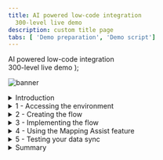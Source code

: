 ```yaml
---
title: AI powered low-code integration
  300-level live demo
description: custom title page
tabs: [ 'Demo preparation', 'Demo script']
---
```


  <span>
    AI powered low-code integration <br /> 300-level live demo
  </span> );

![banner](./images/Low-code-integration-300Script.jpg)

<span id="top"></span>

<details>
<summary>Introduction</summary>

<br/>

Data mapping is among the most important design steps in building an integration flow. This design-time task is usually the most tedious, time-consuming, complex, and error-prone because it requires deep understanding of all the data fields on the source and target systems. Building a successful data mapping also requires business analysis, domain expertise, and technical knowledge on both source and target systems.
<br/>
Our goal in creating Mapping Assist was to simplify and automate data mapping. And when coupled with the extensive list of pre-built, security rich connectors, it can accelerate the delivery of value to the business through integration.
<br/><br/>
ACME Retail has acquired another business and needs to synchronize the contacts between two CRM applications. In this demo, we assist ACME using AI and low-code integration, synchronizing contact information between the Salesforce and Insightly CRM systems. We will recognize and automatically match fields with high confidence levels. We will also recommend and assist with other fields where there is lower confidence. And we will generate a transformation across the fields when the field formats are not the same. As you continue to use the Mapping Assist capability it learns from previously accepted matches to raise confidence levels in future mapping efforts.
<br/><br/>
Using AI-powered mapping, we can reduce errors and speed integration development.
<br/><br/>
In the demo, we will execute the following steps: <br/><br/>
•	Access the Cloud Pak for Integration environment <br/>
•	Create and implement an API-enabled flow to map the fields for 'contact' between Salesforce and Insightly CRM <br/>
•	Auto-map all fields wherever the matching confidence is at least 80% <br/>
•	Process relevant and fine-grained field level suggestions that are provided when the confidence is between 30% and 80% <br/>
•	Generate a data transformation when the field formats do not match <br/>
•	Execute the flow to see the results <br/>

<br/>

Let’s get started!

<br/>

(Demo slides [here](./Script-Mapping-Assist-Opening-and-Closing-slides.pptx))
<br/>
(Printer-ready PDF of demo script <a href="./AI-powered-low-code-integration.pdf" target="_blank" rel="noreferrer">here</a>)
<br/>
</details>

<details>
<summary>1 - Accessing the environment</summary>

<br/>

| **1.1** | **Log in to Cloud Pak for Integration** |
| :--- | :--- |
| **Actions** | Open Cloud Pak for Integration and click on **IBM provided credentials (admin only)** <br/><br/> Log in with your admin user and password |
| **Narration** | A new approach with automation and continuous improvement fed by AI algorithms is required. IBM Cloud Pak for Integration is a hybrid integration solution that provides an automated lifecycle across multiple styles of enterprise integration. With IBM Cloud Pak for Integration, companies can speed integration development, reduce costs, and maintain enhanced security, governance, and availability. Let’s see IBM Cloud Pak for Integration in action. For today's demo, we are using IBM Cloud Pak for Integration installed on the IBM cloud. Let me log in. |
| **Screenshots** | <br/> ![](images/mapping-assist-1-1-1.png) <br/><br/> ![](images/mapping-assist-1-1-2.png) |

| **1.2** | **Cloud Pak for Integration home** |
| :--- | :--- |
| **Action** | Show the home page and click on **View Capabilities** |
| **Narration** | Welcome to IBM Cloud Pak for Integration! We’re now at the home screen showing all the capabilities of the Cloud Pak brought together in one place. Specialized integration capabilities — for API management, application integration, messaging, and more — are built on top of powerful automation services. Let’s see the integration capabilities available in this Cloud Pak. |
| **Screenshot** | <br/> ![](images/mapping-assist-1-2-1.png) |

| **1.3** | **Open the Designer** |
| :--- | :--- |
| **Action** | Show the **Integration capabilities** page and open the Designer (**ace-designer-demo**) |
| **Narration** | As you can see, through a single interface you are able to access all the integration capabilities your team needs, including API management, application integration, enterprise messaging, events, and high-speed transfer. <br/><br/>In this demo, we'll use the App Connect Designer's Mapping Assist capability to speed the transformation of complex data formats used by cloud applications such as Salesforce and Insightly. Let’s open our App Connect Designer. |
| **Screenshot** | <br/> ![](images/mapping-assist-1-3-1.png) |

<br/>

**[Go to top](#top)**

</details>

<details>
<summary>2 - Creating the flow</summary>

<br/>

| **2.1** | **Create flows for an API** |
| :--- | :--- |
| **Actions** | Click **Create flows for an API** (1) <br/><br/> In the API title, replace Untitled API with **Contact API** (2) <br/><br/> In the model name, enter **Contact** and click on **Create model** (3) |
| **Narration** | Here we are in the designer tooling. This is where we can create all our API integration flows and manage our connectivity to our services and endpoints. As we begin, there is nothing here yet, so let’s build some integration logic. Let’s see how simple it is to create our flow for an API. First, we need to create a model for our contact. |
| **Screenshots** | <br/> ![](images/mapping-assist-2-1-1.png) <br/><br/> ![](images/mapping-assist-2-1-2.png) |

| **2.2** | **Create properties** |
| :--- | :--- |
| **Actions** | In the property name, enter **ID** and click **Add property** <br/><br/> Repeat the same steps to include **FirstName**, **LastName**, **Email**, **Address**, **Phone**, and **Mobile** (1) <br/><br/> Click on **Operations** (2) |
| **Narration** | Let's start by defining our properties. There will be an ID, FirstName, LastName, Email, Address, Phone, and Mobile. As you can see, we are developing our API based on a model. It's completely model-driven, and we've just modeled our 'Contact' object. Next we'll design and implement the operation that is related to this 'Contact' model. |
| **Screenshot** | <br/> ![](images/mapping-assist-2-2-1.png) |

| **2.3** | **Create operation** |
| :--- | :--- |
| **Actions** | On the **Select an operation to add** combobox, select **Create Contact** (1) <br/><br/> Then, click **Implement flow** (2) |
| **Narration** | First, we select the **Create Contact** operation. This operation syncs the data from Salesforce to Insightly CRM. Let's implement our API flow. |
| **Screenshot** | <br/> ![](images/mapping-assist-2-3-1.png) |

<br/>

**[Go to top](#top)**

</details>

<details>
<summary>3 - Implementing the flow</summary>

<br/>

| **3.1** | **Adjust flow response** |
| :--- | :--- |
| **Actions** | Click on the **Response** node (1)<br/><br/>Enter **ID** in the ***ID** field (2), and select the **Request ID** object (3) |
| **Narration** | Here we see our initial demo flow, which initially has just a Request and Response node. We will use the designer flow editor to edit and change our flow to add the necessary additional steps.<br/><br/>Before we add to our flow, let’s adjust the response that is returned when the flow is called. This response serves to close the API flow and is a required construct. Because there is no data needed by the caller of the API flow, but a response is required, we can have a very simple response. We will just add the Object ID to the response. |
| **Screenshots** | <br/> ![](images/mapping-assist-3-0-1.png) <br/><br/> ![](images/mapping-assist-3-0-2.png) |

| **3.2** | **Retrieve contacts** |
| :--- | :--- |
| **Actions** | Click the **Plus** icon (1) <br/><br/> Search for the **Salesforce** connector (2) <br/><br/> From your pre-configured Salesforce connector, select **Retrieve contacts** (3) <br/><br/> Select **Process 10 items from the collection** (4) |
| **Narration** | Our API will be easy to create. The API will retrieve the contacts from Salesforce, and then for each contact that is retrieved, we will sync the data to Insightly CRM. Let's include our pre-configured Salesforce connector and select the **Retrieve contacts** operation. |
| **Screenshots** | <br/> ![](images/mapping-assist-3-1-1.png) <br/><br/> ![](images/mapping-assist-3-1-2.png) <br/><br/> ![](images/mapping-assist-3-1-3.png) |

| **3.3** | **'For each' statement** |
| :--- | :--- |
| **Actions** | Click the **Plus** icon (1) <br/><br/> Then, open the **Toolbox** tab (2) and select the **For each** statement (3) <br/><br/> Enter **Contacts** in the **Select the collection of items to process** field (4), and select the **Salesforce Contacts** object (5) |
| **Narration** | Now, we need to add a 'for each' statement because we need to retrieve all the contacts from Salesforce. For each contact, we need to create a contact in the Insightly CRM. We'll select the **Salesforce Contacts** object as the object to be processed. |
| **Screenshots** | <br/> ![](images/mapping-assist-3-2-1.png) <br/><br/> ![](images/mapping-assist-3-2-2.png) <br/><br/> ![](images/mapping-assist-3-2-3.png) |

| **3.4** | **Create contacts** |
| :--- | :--- |
| **Actions** | In the **For each** loop, click the **Plus** icon (1) <br/><br/> In the **Applications** tab, search for the **Insightly** connector (2) and select the **Create contact** operation (3) |
| **Narration** | Now we are configuring our flow to connect to the Insightly CRM. Our Insightly account is pre-configured, so we select the Create Contact operation, and the Mapping Assist feature starts to work on background generating suggestions for us to populate the target fields in Insightly. |
| **Screenshots** | <br/> ![](images/mapping-assist-3-3-1.png) <br/><br/> ![](images/mapping-assist-3-3-2.png) <br/><br/> ![](images/mapping-assist-3-3-3.png) |

<br/>

**[Go to top](#top)**

</details>

<details>
<summary>4 - Using the Mapping Assist feature </summary>

<br/>

| **4.1** | **View suggestions** |
| :--- | :--- |
| **Action** | Point out Mapping Assist's **[20+] suggestions** (1) and click **View suggestions** (2) <br/><br/> **Note**: The exact number of suggestions may vary |
| **Narration** | In the node, you can manually define the map between Salesforce and Insightly fields. However, this is difficult because there are lots of fields, and the products will probably different field names for the same objects. With Mapping Assist, you don't need to type all of these mappings. We'll use AI to simplify our work! Once the Insightly Create Contact node is added, mapping suggestions are automatically generated. The best possible matches (top suggestions) are presented, which can be automatically inserted into fields with a single click. These top suggestions have an 80% (or higher) confidence score, and the count (20+ suggestions) identifies the total number of fields that will be populated with mappings. |
| **Screenshot** | <br/> ![](images/mapping-assist-4-1-1.png) |

| **4.2** | **Apply suggestions** |
| :--- | :--- |
| **Action** | Show the list of suggestions (1) and click **Apply [20+] suggestions** (2) |
| **Narration** | By clicking on **View suggestions**, all suggestions with a confidence score of at least 80% are automatically displayed into the Insightly Create Contact node. Note that there are suggestions for simple fields as well as more complex, nested fields. Mapping Assist uses a pre-trained AI algorithm to provide intelligent, customized data map suggestions. From this interface, we can clear the suggestions, or we can accept and apply the suggestions. |
| **Screenshot** | <br/> ![](images/mapping-assist-4-2-1.png) |

| **4.3** | **Adjust other suggestions** |
| :--- | :--- |
| **Actions** | Click on the **Other address postcode** field (1) <br/><br/> Select the **Other Zip/Postal Code** mapping suggestion (2) <br/><br/> **Note**: If you have any other field (e.g., date of birth) that is not mapped to the **For each** element (orange icon), replace it to use the **For each** element |
| **Narration** | These 20+ suggestions are the fields where the matching confidence is at least 80%, so in the background, Mapping Assist evaluates this confidence level and only fills the fields that are at least 80%. But there are also other suggestions for the other fields, and we can see these suggestions too. For example, let's see the field 'Other address postcode.' When we click on the field, we can see a suggestion to map to 'Other Zip/Postal Code' from the Salesforce Contact object with a confidence of 72%, which is lower than 80%. Let's accept this mapping.<br/><br/>In our next run, this will be remembered by Mapping Assist, and it will show for you as one of the top suggestions. To improve accuracy in future mappings, Mapping Assist learns by collecting and storing the mapping data in an internal database by tracking your mapping history of flows that are started. For example, as you map 'Other address postcode' to 'Other Zip/Postal Code,' this mapping is remembered. Mapping Assist suggests the same match in future mappings, with a 100% confidence rating. |
| **Screenshot** | <br/> ![](images/mapping-assist-4-3-1.png) |

| **4.4** | **Generate a transformation** |
| :--- | :--- |
| **Actions** | On the **Assistant name** field, click on the **Assistant's Name** mapping and select **Generate transformation** (1) <br/><br/> On the **Generate transformation** dialog, enter **John Lennon** as the first source name, and enter **J. Lennon** under **'Assistant name' examples (target)** <br/><br/> Repeat the same steps to include four more assistants' names using the same transformation format (e.g., Paul McCartney, P. McCartney; George Harrison, G. Harrison; Ringo Starr, R. Starr; Pete Best, P. Best) (2) <br/><br/> Click **Generate transformation** (3) <br/><br/> Click **Insert transformation** (4) <br/><br/> Click **Done** (5) |
| **Narration** | If a text field is populated with a single mapping from a top suggestion or from the list of suggested mappings, but the data format of the 'source' mapping does not match the data format of the 'target' field that is populated, you can generate a JSONata expression to define how the source data should be presented in the target application. JSONata is a declarative open-source query and transformation language for JSON data.<br/><br/>Let's explore it with the 'Assistant's Name' field. We just need to select **Generate transformation.** The 'Generate transformation' panel opens with five blank sources and corresponding target fields that you can use for mapping data formats. We just need to provide at least five examples of source and target formats for Cloud Pak for Integration to generate the transformation formula.<br/><br/>Using Cloud Pak for Integration and the Mapping Assist capability, we were able to easily create a data sync between two CRM solutions without needing to write any code. |
| **Screenshots** | <br/> ![](images/mapping-assist-4_4_1.png) <br/><br/> ![](images/mapping-assist-4_4_2.png) <br/><br/> ![](images/mapping-assist-4_4_3.png) |

<br/>

**[Go to top](#top)**

</details>

<details>
<summary>5 - Testing your data sync</summary>

<br/>

| **5.1** | **Checking the target contacts** |
| :--- | :--- |
| **Actions** | Open your **Insightly** home page (1) <br/><br/> Open the **Contacts** view (2) <br/><br/> Notice that there are approximately 20 pre-created contacts, each with pictures (3) |
| **Narration** | Before we test our data sync flow, let's check the contacts that we have available in our target contacts. Let's open our pre-created Insightly CRM account and see the available contacts before we execute the flow. As you can see, we have approximately 20 pre-created contacts, each with pictures. After the test of our flow, we should have two or three new contacts without pictures. |
| **Screenshots** | <br/> ![](images/mapping-assist-5_1_1.png) <br/><br/> ![](images/mapping-assist-5_1_2.png) |

| **5.2** | **Testing the API** |
| :--- | :--- |
| **Actions** | Go back to Cloud Pak for Integration's **App Connect Designer** page <br/><br/> Start your flow (1) <br/><br/> Open the **Test** tab (2) <br/><br/> Click on **POST /Contact** (3) <br/><br/> Open the **Try it** tab (4) <br/><br/> Scroll down to see the body field, and click **Generate** (5) to create some dummy body content <br/><br/> Click on **Send** (6), and you should see a **201 Created** response (7) |
| **Narration** | It is time to test our data sync. First, we need to start our flow. Now that the flow is started, let's test it. <br/><br/> Great, our data sync was executed. |
| **Screenshots** | <br/> ![](images/mapping-assist-5_2_1.png) <br/><br/> ![](images/mapping-assist-5_2_2.png) <br/><br/> ![](images/mapping-assist-5_2_3.png) |

| **5.3** | **Checking the data sync** |
| :--- | :--- |
| **Actions** | Go back to Insightly's **Contacts** page and refresh the page (1) <br/><br/> Explore the new contacts (without the sample_data tags) (2) <br/><br/> Click on one of the contacts without a picture (3), and show the new format of **Assistant Name** based on the function we defined in the flow (4) |
| **Narration** | Now let's check our new contacts. We should have at least two new contacts. Let's refresh the 'Contacts' page, and voila, here are our new contacts. Let's check the contact to see the new 'Assistant Name' format. <br/><br/> Great! Everything works as expected. |
| **Screenshots** | <br/> ![](images/mapping-assist-5_3_1.png) <br/><br/> ![](images/mapping-assist-5_3_2.png) <br/><br/> ![](images/mapping-assist-5_3_3.png) |

<br/>

**[Go to top](#top)**

</details>

<details>
<summary>Summary</summary>

<br/>

As we mentioned in the beginning, data mapping is difficult, time-consuming, and error-prone. In this demo, we showed how AI-powered Mapping Assist can alleviate these issues.<br/><br/>
We auto-mapped all the fields where the matching confidence was at least 80%, and we provided relevant and fine-grained field-level suggestions when the confidence was between 30% and 80%. Mapping Assist learns from your decisions about selected mappings, and shows these as top suggestions when a similar source and target mapping is attempted in the future -- further reducing your mapping efforts.<br/><br/>
We also generated a data transformation by providing examples of source and target data when fields do not have the same format. AI was used to determine the pattern and generate the transformation.<br/><br/>
Using AI-powered Mapping Assist reduced the development time and eliminated errors as ACME Retail successfully integrated the new customer contacts from their business acquisition.
<br/>

(Demo slides [here](./Script-Mapping-Assist-Opening-and-Closing-slides.pptx))

<br/>

**[Go to top](#place1)**

</details>
